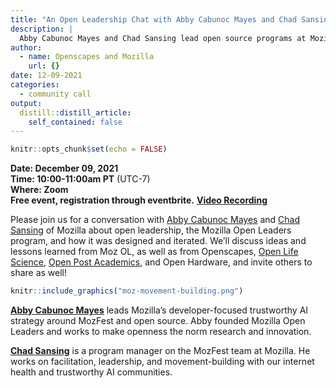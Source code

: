 ```yaml
---
title: "An Open Leadership Chat with Abby Cabunoc Mayes and Chad Sansing"
description: |
  Abby Cabunoc Mayes and Chad Sansing lead open source programs at Mozilla, including Mozilla Open Leaders
author:
  - name: Openscapes and Mozilla
    url: {}
date: 12-09-2021
categories: 
  - community call
output:
  distill::distill_article:
    self_contained: false
---
```



```r
knitr::opts_chunk$set(echo = FALSE)
```

**Date: December 09, 2021**\
**Time: 10:00-11:00am PT** (UTC-7)\
**Where: Zoom**\
**Free event, registration through eventbrite.**
[**Video Recording**](https://www.youtube.com/watch?v=rsd4z8kXJgo)

Please join us for a conversation with [Abby Cabunoc Mayes](https://twitter.com/abbycabs) and [Chad Sansing](https://twitter.com/chadsansing) of Mozilla about open leadership, the Mozilla Open Leaders program, and how it was designed and iterated. We'll discuss ideas and lessons learned from Moz OL, as well as from Openscapes, [Open Life Science](https://openlifesci.org/), [Open Post Academics](https://openpostac.org/), and Open Hardware, and invite others to share as well!


```r
knitr::include_graphics("moz-movement-building.png")  
```

[**Abby Cabunoc Mayes**](http://acabunoc.github.io/) leads Mozilla’s developer-focused trustworthy AI strategy around MozFest and open source. Abby founded Mozilla Open Leaders and works to make openness the norm research and innovation.

[**Chad Sansing**](https://about.me/chadsansing) is a program manager on the MozFest team at Mozilla. He works on facilitation, leadership, and movement-building with our internet health and trustworthy AI communities.

